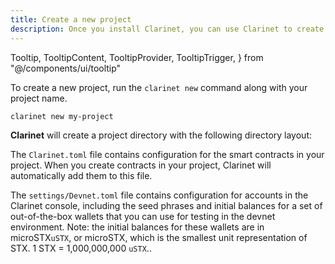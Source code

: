 ```yaml
---
title: Create a new project
description: Once you install Clarinet, you can use Clarinet to create a new project.
---
```


  Tooltip,
  TooltipContent,
  TooltipProvider,
  TooltipTrigger,
} from "@/components/ui/tooltip"

To create a new project, run the `clarinet new` command along with your project name.

 ```console title="Terminal"
clarinet new my-project
```

**Clarinet** will create a project directory with the following directory layout:

<Files className='pointer-events-none'>
  <Folder name="contracts" />
  <Folder name="settings" defaultOpen>
    <File name="Devnet.toml" />
    <File name="Mainnet.toml" />
    <File name="Testnet.toml" />
  </Folder>
  <Folder name="tests" />
  <File name=".gitignore" />
  <File name="Clarinet.toml" />
  <File name="package.json" />
  <File name="tsconfig.json" />
  <File name="vitest.config.js" />
</Files>

The `Clarinet.toml` file contains configuration for the smart contracts in your project. When you create contracts in your project, Clarinet will automatically add them to this file.

The `settings/Devnet.toml` file contains configuration for accounts in the Clarinet console, including the seed phrases and initial balances for a set of out-of-the-box wallets that you can use for testing in the devnet environment. Note: the initial balances for these wallets are in <TooltipProvider inline><Tooltip><TooltipTrigger asChild><span className='cursor-default border-b border-dotted border-primary'>microSTX</span></TooltipTrigger><TooltipContent>`uSTX`, or microSTX, which is the smallest unit representation of STX. 1 STX = 1,000,000,000 `uSTX`.</TooltipContent></Tooltip></TooltipProvider>.

